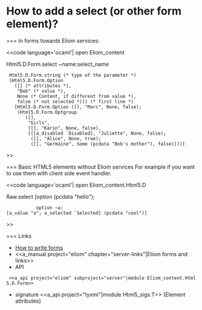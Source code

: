 =How to add a select (or other form element)?=

=== In forms towards Eliom services:

<<code language='ocaml'|
open Eliom_content

Html5.D.Form.select ~name:select_name
  Html5.D.Form.string (* type of the parameter *)
  (Html5.D.Form.Option
    ([] (* attributes *),
     "Bob" (* value *),
     None (* Content, if different from value *),
     false (* not selected *))) (* first line *)
    [Html5.D.Form.Option ([], "Marc", None, false);
     (Html5.D.Form.Optgroup
        ([],
         "Girls",
         ([], "Karin", None, false),
         [([a_disabled `Disabled], "Juliette", None, false);
          ([], "Alice", None, true);
          ([], "Germaine", Some (pcdata "Bob's mother"), false)]))]
>>

=== Basic HTML5 elements without Eliom services
For example if you want to use them with client side event handler.

<<code language='ocaml'|
open Eliom_content.Html5.D

Raw.select [option (pcdata "hello");
            option ~a:[a_value "a"; a_selected `Selected] (pcdata "cool")]
>>


=== Links

* [[wiki:manual/how-to-write-forms|How to write forms]]
* <<a_manual project="eliom" chapter="server-links"|Eliom forms and links>>
* API
  <<a_api project="eliom" subproject="server"|module Eliom_content.Html5.D.Form>>
* signature <<a_api project="tyxml"|module Html5_sigs.T>> (Element attributes)
